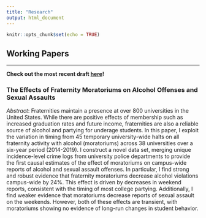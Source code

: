 ```yaml
---
title: "Research"
output: html_document
---
```


```r
knitr::opts_chunk$set(echo = TRUE)
```

## Working Papers
***
**Check out the most recent draft [here](https://github.com/michaeltopper1/Fraternities/blob/master/paper_iterations/working_paper_march_2022/main.pdf)!**

### The Effects of Fraternity Moratoriums on Alcohol Offenses and Sexual Assaults

*Abstract*: 
Fraternities maintain a presence at over 800 universities in the United States. While there are positive effects of membership such as increased graduation rates and future income, fraternities are also a reliable source of alcohol and partying for underage students. In this paper, I exploit the variation in timing from 45 temporary university-wide halts on all fraternity activity with alcohol (moratoriums) across 38 universities over a six-year period (2014-2019). I construct a novel data set, merging unique incidence-level crime logs from university police departments to provide the first causal estimates of the effect of moratoriums on campus-wide reports of alcohol and sexual assault offenses. In particular, I find strong and robust evidence that fraternity moratoriums decrease alcohol violations campus-wide by 24%. This effect is driven by decreases in weekend reports, consistent with the timing of most college partying.  Additionally, I find weaker evidence that moratoriums decrease reports of sexual assault on the weekends. However, both of these effects are transient, with moratoriums showing no evidence of long-run changes in student behavior.
